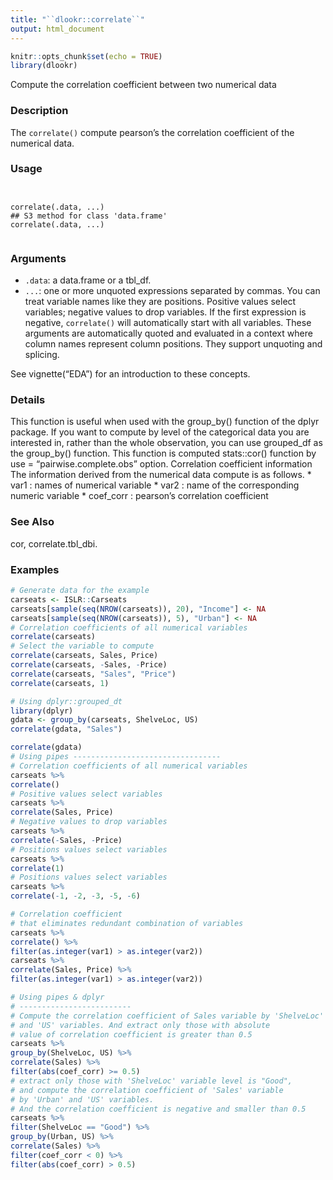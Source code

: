 ```yaml
---
title: "``dlookr::correlate``"
output: html_document
---
```


```r
knitr::opts_chunk$set(echo = TRUE)
library(dlookr)
```

Compute the correlation coefficient between two numerical data

### Description 

The ``correlate()`` compute pearson's the correlation coefficient of the numerical data.

### Usage 
<pre><code>

correlate(.data, ...)
## S3 method for class 'data.frame'
correlate(.data, ...)

</code></pre>

### Arguments
 
* ``.data``: a data.frame or a tbl_df.
* ``...``: one or more unquoted expressions separated by commas. You can treat variable names like they are positions. Positive values select variables; negative values to drop variables. If the first expression is negative, ``correlate()`` will automatically start with all variables. These arguments are automatically quoted and evaluated in a context where column names represent column positions. They support unquoting and splicing.

See vignette("EDA") for an introduction to these concepts.

### Details 

This function is useful when used with the group_by() function of the dplyr package. If you want
to compute by level of the categorical data you are interested in, rather than the whole observation,
you can use grouped_df as the group_by() function. This function is computed stats::cor() function
by use = "pairwise.complete.obs" option.
Correlation coefficient information
The information derived from the numerical data compute is as follows.
*  var1 : names of numerical variable
*  var2 : name of the corresponding numeric variable
*  coef_corr : pearson's correlation coefficient

### See Also
 
cor, correlate.tbl_dbi.

### Examples
```r

# Generate data for the example
carseats <- ISLR::Carseats
carseats[sample(seq(NROW(carseats)), 20), "Income"] <- NA
carseats[sample(seq(NROW(carseats)), 5), "Urban"] <- NA
# Correlation coefficients of all numerical variables
correlate(carseats)
# Select the variable to compute
correlate(carseats, Sales, Price)
correlate(carseats, -Sales, -Price)
correlate(carseats, "Sales", "Price")
correlate(carseats, 1)
```


```r
# Using dplyr::grouped_dt
library(dplyr)
gdata <- group_by(carseats, ShelveLoc, US)
correlate(gdata, "Sales")

correlate(gdata)
# Using pipes ---------------------------------
# Correlation coefficients of all numerical variables
carseats %>%
correlate()
# Positive values select variables
carseats %>%
correlate(Sales, Price)
# Negative values to drop variables
carseats %>%
correlate(-Sales, -Price)
# Positions values select variables
carseats %>%
correlate(1)
# Positions values select variables
carseats %>%
correlate(-1, -2, -3, -5, -6)
```


```r
# Correlation coefficient
# that eliminates redundant combination of variables
carseats %>%
correlate() %>%
filter(as.integer(var1) > as.integer(var2))
carseats %>%
correlate(Sales, Price) %>%
filter(as.integer(var1) > as.integer(var2))
```


```r
# Using pipes & dplyr 
# -------------------------
# Compute the correlation coefficient of Sales variable by 'ShelveLoc'
# and 'US' variables. And extract only those with absolute
# value of correlation coefficient is greater than 0.5
carseats %>%
group_by(ShelveLoc, US) %>%
correlate(Sales) %>%
filter(abs(coef_corr) >= 0.5)
# extract only those with 'ShelveLoc' variable level is "Good",
# and compute the correlation coefficient of 'Sales' variable
# by 'Urban' and 'US' variables.
# And the correlation coefficient is negative and smaller than 0.5
carseats %>%
filter(ShelveLoc == "Good") %>%
group_by(Urban, US) %>%
correlate(Sales) %>%
filter(coef_corr < 0) %>%
filter(abs(coef_corr) > 0.5)
```
